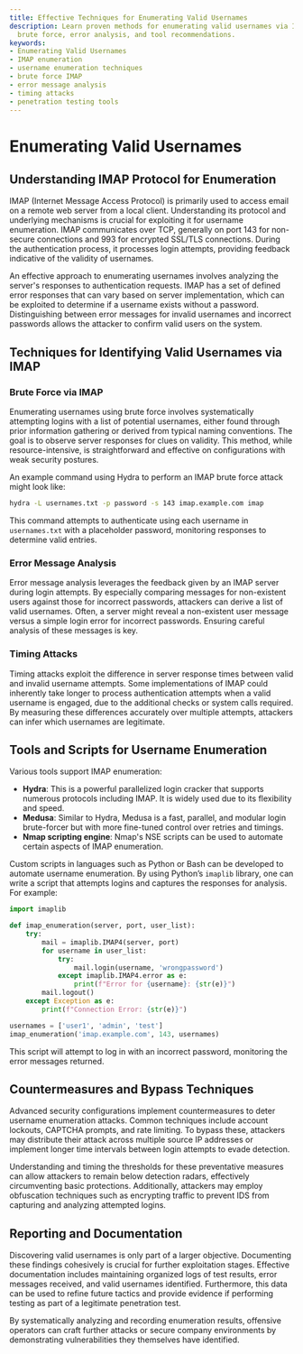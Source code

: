 ```yaml
---
title: Effective Techniques for Enumerating Valid Usernames
description: Learn proven methods for enumerating valid usernames via IMAP, including
  brute force, error analysis, and tool recommendations.
keywords:
- Enumerating Valid Usernames
- IMAP enumeration
- username enumeration techniques
- brute force IMAP
- error message analysis
- timing attacks
- penetration testing tools
---
```


# Enumerating Valid Usernames

## Understanding IMAP Protocol for Enumeration

IMAP (Internet Message Access Protocol) is primarily used to access email on a remote web server from a local client. Understanding its protocol and underlying mechanisms is crucial for exploiting it for username enumeration. IMAP communicates over TCP, generally on port 143 for non-secure connections and 993 for encrypted SSL/TLS connections. During the authentication process, it processes login attempts, providing feedback indicative of the validity of usernames.

An effective approach to enumerating usernames involves analyzing the server's responses to authentication requests. IMAP has a set of defined error responses that can vary based on server implementation, which can be exploited to determine if a username exists without a password. Distinguishing between error messages for invalid usernames and incorrect passwords allows the attacker to confirm valid users on the system.

## Techniques for Identifying Valid Usernames via IMAP

### Brute Force via IMAP

Enumerating usernames using brute force involves systematically attempting logins with a list of potential usernames, either found through prior information gathering or derived from typical naming conventions. The goal is to observe server responses for clues on validity. This method, while resource-intensive, is straightforward and effective on configurations with weak security postures.

An example command using Hydra to perform an IMAP brute force attack might look like:

```bash
hydra -L usernames.txt -p password -s 143 imap.example.com imap
```

This command attempts to authenticate using each username in `usernames.txt` with a placeholder password, monitoring responses to determine valid entries.

### Error Message Analysis

Error message analysis leverages the feedback given by an IMAP server during login attempts. By especially comparing messages for non-existent users against those for incorrect passwords, attackers can derive a list of valid usernames. Often, a server might reveal a non-existent user message versus a simple login error for incorrect passwords. Ensuring careful analysis of these messages is key.

### Timing Attacks

Timing attacks exploit the difference in server response times between valid and invalid username attempts. Some implementations of IMAP could inherently take longer to process authentication attempts when a valid username is engaged, due to the additional checks or system calls required. By measuring these differences accurately over multiple attempts, attackers can infer which usernames are legitimate.

## Tools and Scripts for Username Enumeration

Various tools support IMAP enumeration:

- **Hydra**: This is a powerful parallelized login cracker that supports numerous protocols including IMAP. It is widely used due to its flexibility and speed.
- **Medusa**: Similar to Hydra, Medusa is a fast, parallel, and modular login brute-forcer but with more fine-tuned control over retries and timings.
- **Nmap scripting engine**: Nmap's NSE scripts can be used to automate certain aspects of IMAP enumeration.

Custom scripts in languages such as Python or Bash can be developed to automate username enumeration. By using Python’s `imaplib` library, one can write a script that attempts logins and captures the responses for analysis. For example:

```python
import imaplib

def imap_enumeration(server, port, user_list):
    try:
        mail = imaplib.IMAP4(server, port)
        for username in user_list:
            try:
                mail.login(username, 'wrongpassword')
            except imaplib.IMAP4.error as e:
                print(f"Error for {username}: {str(e)}")
        mail.logout()
    except Exception as e:
        print(f"Connection Error: {str(e)}")

usernames = ['user1', 'admin', 'test']
imap_enumeration('imap.example.com', 143, usernames)
```

This script will attempt to log in with an incorrect password, monitoring the error messages returned.

## Countermeasures and Bypass Techniques

Advanced security configurations implement countermeasures to deter username enumeration attacks. Common techniques include account lockouts, CAPTCHA prompts, and rate limiting. To bypass these, attackers may distribute their attack across multiple source IP addresses or implement longer time intervals between login attempts to evade detection.

Understanding and timing the thresholds for these preventative measures can allow attackers to remain below detection radars, effectively circumventing basic protections. Additionally, attackers may employ obfuscation techniques such as encrypting traffic to prevent IDS from capturing and analyzing attempted logins.

## Reporting and Documentation

Discovering valid usernames is only part of a larger objective. Documenting these findings cohesively is crucial for further exploitation stages. Effective documentation includes maintaining organized logs of test results, error messages received, and valid usernames identified. Furthermore, this data can be used to refine future tactics and provide evidence if performing testing as part of a legitimate penetration test.

By systematically analyzing and recording enumeration results, offensive operators can craft further attacks or secure company environments by demonstrating vulnerabilities they themselves have identified.